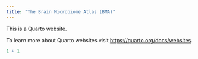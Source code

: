 ---
title: "The Brain Microbiome Atlas (BMA)"
---

This is a Quarto website.

To learn more about Quarto websites visit <https://quarto.org/docs/websites>.

```{r}
1 + 1
```
